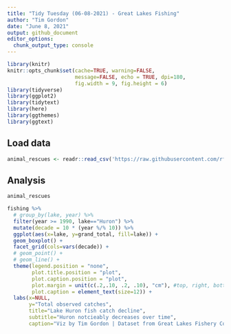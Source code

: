 ```yaml
---
title: "Tidy Tuesday (06-08-2021) - Great Lakes Fishing"
author: "Tim Gordon"
date: "June 8, 2021"
output: github_document
editor_options:
  chunk_output_type: console
---
```


```r
library(knitr)
knitr::opts_chunk$set(cache=TRUE, warning=FALSE,
                      message=FALSE, echo = TRUE, dpi=180,
                      fig.width = 9, fig.height = 6)
library(tidyverse)
library(ggplot2)
library(tidytext)
library(here)
library(ggthemes)
library(ggtext)
```

## Load data

```r
animal_rescues <- readr::read_csv('https://raw.githubusercontent.com/rfordatascience/tidytuesday/master/data/2021/2021-06-29/animal_rescues.csv')

```

## Analysis

```r
animal_rescues
```



```r
fishing %>%
  # group_by(lake, year) %>%
  filter(year >= 1990, lake=="Huron") %>%
  mutate(decade = 10 * (year %/% 10)) %>%
  ggplot(aes(x=lake, y=grand_total, fill=lake)) +
  geom_boxplot() +
  facet_grid(cols=vars(decade)) +
  # geom_point() +
  # geom_line() +
  theme(legend.position = "none",
        plot.title.position = "plot",
        plot.caption.position = "plot",
        plot.margin = unit(c(.2,.10, .2, .10), "cm"), #top, right, bottom, left
        plot.caption = element_text(size=12)) +
  labs(x=NULL,
       y="Total observed catches",
       title="Lake Huron fish catch decline",
       subtitle="Huron notcieably decreases over time",
       caption="Viz by Tim Gordon | Dataset from Great Lakes Fishery Commission") 
```











